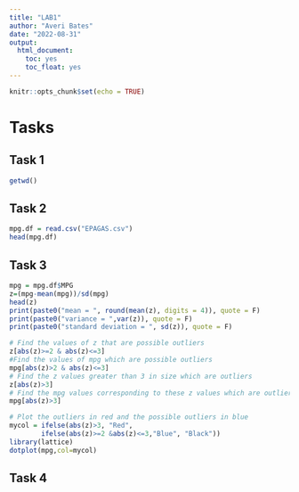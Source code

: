 ```yaml
---
title: "LAB1"
author: "Averi Bates"
date: "2022-08-31"
output: 
  html_document:
    toc: yes
    toc_float: yes
---
```


```r
knitr::opts_chunk$set(echo = TRUE)
```
# Tasks

## Task 1
```r
getwd()
```

## Task 2
```r
mpg.df = read.csv("EPAGAS.csv")
head(mpg.df)
```


## Task 3
```r
mpg = mpg.df$MPG
z=(mpg-mean(mpg))/sd(mpg)
head(z)
print(paste0("mean = ", round(mean(z), digits = 4)), quote = F)
print(paste0("variance = ",var(z)), quote = F)
print(paste0("standard deviation = ", sd(z)), quote = F)
```
```r
# Find the values of z that are possible outliers
z[abs(z)>=2 & abs(z)<=3]
#Find the values of mpg which are possible outliers
mpg[abs(z)>2 & abs(z)<=3]
# Find the z values greater than 3 in size which are outliers
z[abs(z)>3]
# Find the mpg values corresponding to these z values which are outliers
mpg[abs(z)>3]
```
```r
# Plot the outliers in red and the possible outliers in blue
mycol = ifelse(abs(z)>3, "Red",
        ifelse(abs(z)>=2 &abs(z)<=3,"Blue", "Black")) 
library(lattice)
dotplot(mpg,col=mycol)
```


## Task 4
